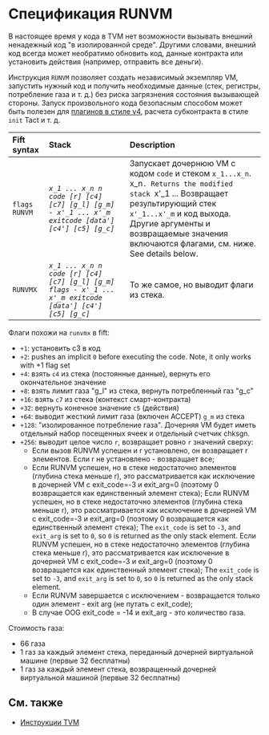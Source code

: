 
# Спецификация RUNVM

В настоящее время у кода в TVM нет возможности вызывать внешний ненадежный код "в изолированной среде". Другими словами, внешний код всегда может необратимо обновить код, данные контракта или установить действия (например, отправить все деньги).

Инструкция `RUNVM` позволяет создать независимый экземпляр VM, запустить нужный код и получить необходимые данные (стек, регистры, потребление газа и т. д.) без риска загрязнения состояния вызывающей стороны. Запуск произвольного кода безопасным способом может быть полезен для [плагинов в стиле v4](/v3/documentation/smart-contracts/contracts-specs/wallet-contracts#wallet-v4), расчета субконтракта в стиле `init` Tact и т. д.

| Fift syntax   | Stack                                                                                                    | Description                                                                                                                                                                                                                                                      |
| :------------ | :------------------------------------------------------------------------------------------------------- | :--------------------------------------------------------------------------------------------------------------------------------------------------------------------------------------------------------------------------------------------------------------- |
| `flags RUNVM` | *`x_1 ... x_n n code [r] [c4] [c7] [g_l] [g_m] - x'_1 ... x'_m exitcode [data'] [c4'] [c5] [g_c]`*       | Запускает дочернюю VM с кодом `code` и стеком `x_1...x_n`. x_n`. Returns the modified stack `x'_1 ... Возвращает результирующий стек `x'_1...x'_m` и код выхода.<br /> Другие аргументы и возвращаемые значения включаются флагами, см. ниже. See details below. |
| `RUNVMX`      | *`x_1 ... x_n n code [r] [c4] [c7] [g_l] [g_m] flags - x'_1 ... x'_m exitcode [data'] [c4'] [c5] [g_c]`* | То же самое, но выводит флаги из стека.                                                                                                                                                                                                                          |

Флаги похожи на `runvmx` в fift:

* `+1`: установить c3 в код
* `+2`: pushes an implicit `0` before executing the code. Note, it only works with +1 flag set
* `+4`: взять `c4` из стека (постоянные данные), вернуть его окончательное значение
* `+8`: взять лимит газа "g_l" из стека, вернуть потребленный газ "g_c"
* `+16`: взять `c7` из стека (контекст смарт-контракта)
* `+32`: вернуть конечное значение `c5` (действия)
* `+64`: выводит жесткий лимит газа (включен ACCEPT) `g_m` из стека
* `+128`: "изолированное потребление газа". Дочерняя VM будет иметь отдельный набор посещенных ячеек и отдельный счетчик chksgn.
* `+256`: выводит целое число `r`, возвращает ровно `r` значений сверху:
  * Если вызов RUNVM успешен и r установлено, он возвращает r элементов. Если r не установлено - возвращает все;
  * Если RUNVM успешен, но в стеке недостаточно элементов (глубина стека меньше r), это рассматривается как исключение в дочерней VM с exit_code=-3 и exit_arg=0 (поэтому 0 возвращается как единственный элемент стека); Если RUNVM успешен, но в стеке недостаточно элементов (глубина стека меньше r), это рассматривается как исключение в дочерней VM с exit_code=-3 и exit_arg=0 (поэтому 0 возвращается как единственный элемент стека); The `exit_code` is set to `-3`, and `exit_arg` is set to `0`, so `0` is returned as the only stack element. Если RUNVM успешен, но в стеке недостаточно элементов (глубина стека меньше r), это рассматривается как исключение в дочерней VM с exit_code=-3 и exit_arg=0 (поэтому 0 возвращается как единственный элемент стека); The `exit_code` is set to `-3`, and `exit_arg` is set to `0`, so `0` is returned as the only stack element.
  * Если RUNVM завершается с исключением - возвращается только один элемент - exit arg (не путать с exit_code);
  * В случае OOG exit_code = -14 и exit_arg - это количество газа.

Стоимость газа:

* 66 газа
* 1 газ за каждый элемент стека, переданный дочерней виртуальной машине (первые 32 бесплатны)
* 1 газ за каждый элемент стека, возвращенный дочерней виртуальной машиной (первые 32 бесплатны)

## См. также

* [Инструкции TVM](/v3/documentation/tvm/instructions)

<Feedback />
